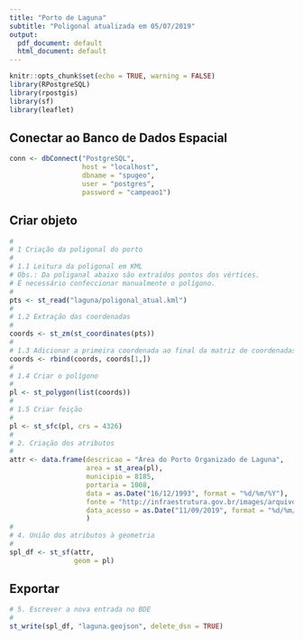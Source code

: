 ```yaml
---
title: "Porto de Laguna"
subtitle: "Poligonal atualizada em 05/07/2019"
output:
  pdf_document: default
  html_document: default
---
```


```r
knitr::opts_chunk$set(echo = TRUE, warning = FALSE)
library(RPostgreSQL)
library(rpostgis)
library(sf)
library(leaflet)
```

## Conectar ao Banco de Dados Espacial

```r
conn <- dbConnect("PostgreSQL",
                  host = "localhost", 
                  dbname = "spugeo",
                  user = "postgres", 
                  password = "campeao1")
```

## Criar objeto

```r
#
# 1 Criação da poligonal do porto
#
# 1.1 Leitura da poligonal em KML
# Obs.: Da poliganal abaixo são extraídos pontos dos vértices. 
# É necessário confeccionar manualmente o polígono.
#  
pts <- st_read("laguna/poligonal_atual.kml")
#
# 1.2 Extração das coordenadas
#
coords <- st_zm(st_coordinates(pts))
#
# 1.3 Adicionar a primeira coordenada ao final da matriz de coordenadas.
coords <- rbind(coords, coords[1,])
#
# 1.4 Criar o polígono
#
pl <- st_polygon(list(coords))
#
# 1.5 Criar feição
#
pl <- st_sfc(pl, crs = 4326)
#
# 2. Criação dos atributos  
#
attr <- data.frame(descricao = "Área do Porto Organizado de Laguna",
                   area = st_area(pl),
                   municipio = 8185,
                   portaria = 1008,
                   data = as.Date("16/12/1993", format = "%d/%m/%Y"),
                   fonte = "http://infraestrutura.gov.br/images/arquivos-poligonais-das-areas-dos-portos-organizados/copy_of_laguna.zip",
                   data_acesso = as.Date("11/09/2019", format = "%d/%m/%Y")
                   )
#
# 4. União dos atributos à geometria
#
spl_df <- st_sf(attr,
                geom = pl)
```

## Exportar

```r
# 5. Escrever a nova entrada no BDE
#
st_write(spl_df, "laguna.geojson", delete_dsn = TRUE)
```
